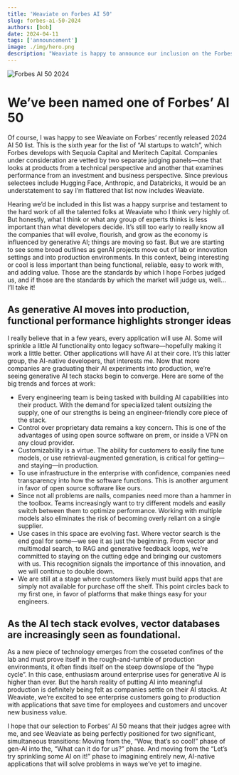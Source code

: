 ```yaml
---
title: 'Weaviate on Forbes AI 50'
slug: forbes-ai-50-2024
authors: [bob]
date: 2024-04-11
tags: ['announcement']
image: ./img/hero.png
description: "Weaviate is happy to announce our inclusion on the Forbes' AI 50 2024 list!"
---
```

![Forbes AI 50 2024](./img/hero.png)

# We’ve been named one of Forbes’ AI 50

Of course, I was happy to see Weaviate on Forbes’ recently released 2024 AI 50 list. This is the sixth year for the list of “AI startups to watch”, which Forbes develops with Sequoia Capital and Meritech Capital. Companies under consideration are vetted by two separate judging panels—one that looks at products from a technical perspective and another that examines performance from an investment and business perspective. Since previous selectees include Hugging Face, Anthropic, and Databricks, it would be an understatement to say I’m flattered that list now includes Weaviate.

Hearing we’d be included in this list was a happy surprise and testament to the hard work of all the talented folks at Weaviate who I think very highly of. But honestly, what I think or what any group of experts thinks is less important than what developers decide. It’s still too early to really know all the companies that will evolve, flourish, and grow as the economy is influenced by generative AI; things are moving so fast. But we are starting to see some broad outlines as genAI projects move out of lab or innovation settings and into production environments. In this context, being interesting or cool is less important than being functional, reliable, easy to work with, and adding value. Those are the standards by which I hope Forbes judged us, and if those are the standards by which the market will judge us, well… I’ll take it!

##  As generative AI moves into production, functional performance highlights stronger ideas

I really believe that in a few years, every application will use AI. Some will sprinkle a little AI functionality onto legacy software—hopefully making it work a little better. Other applications will have AI at their core. It’s this latter group, the AI-native developers, that interests me. Now that more companies are graduating their AI experiments into production, we’re seeing generative AI tech stacks begin to converge. Here are some of the big trends and forces at work:

* Every engineering team is being tasked with building AI capabilities into their product. With the  demand for specialized talent outsizing the supply, one of our strengths is being an engineer-friendly core piece of the stack.
* Control over proprietary data remains a key concern. This is one of the advantages of using open source software on prem, or inside a VPN on any cloud provider.
* Customizability is a virtue. The ability for customers to easily fine tune models, or use retrieval-augmented generation, is critical for getting—and staying—in production.
* To use infrastructure in the enterprise with confidence, companies need transparency into how the software functions. This is another argument in favor of open source software like ours.
* Since not all problems are nails, companies need more than a hammer in the toolbox. Teams increasingly want to try different models and easily switch between them to optimize performance. Working with multiple models also eliminates the risk of becoming overly reliant on a single supplier.
* Use cases in this space are evolving fast. Where vector search is the end goal for some—we see it as just the beginning. From vector and multimodal search, to RAG and generative feedback loops, we’re committed to staying on the cutting edge and bringing our customers with us. This recognition signals the importance of this innovation, and we will continue to double down. 
* We are still at a stage where customers likely must build apps that are simply not available for purchase off the shelf. This point circles back to my first one, in favor of platforms that make things easy for your engineers.

## As the AI tech stack evolves, vector databases are increasingly seen as foundational.

As a new piece of technology emerges from the cosseted confines of the lab and must prove itself in the rough-and-tumble of production environments, it often finds itself on the steep downslope of the “hype cycle”. In this case, enthusiasm around enterprise uses for generative AI is higher than ever. But the harsh reality of putting AI into meaningful production is definitely being felt as companies settle on their AI stacks. At Weaviate, we’re excited to see enterprise customers going to production with applications that save time for employees and customers and uncover new business value. 
 
I hope that our selection to Forbes’ AI 50 means that their judges agree with me, and see Weaviate as being perfectly positioned for two significant, simultaneous transitions: Moving from the, “Wow, that’s so cool!” phase of gen-AI into the, “What can it do for us?” phase. And moving from the “Let’s try sprinkling some AI on it!” phase to imagining entirely new, AI-native applications that will solve problems in ways we’ve yet to imagine. 



<WhatNext />

